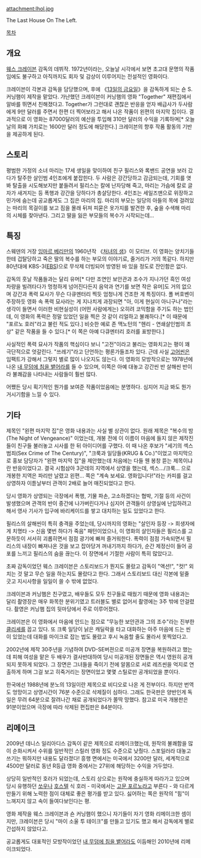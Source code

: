 attachment:lhol.jpg

The Last House On The Left.

[[목차]]
== 개요 ==
[[웨스 크레이븐]] 감독의 데뷔작. 1972년이라는, 오늘날 시각에서 보면 초고대 문명의 작품임에도 불구하고 아직까지도 회자 및 감상이 이루어지는 전설적인 영화이다.

크레이븐이 각본과 감독을 담당했으며, 후에 《[[13일의 금요일]]》을 감독하게 되는 숀 S. 커닝햄이 제작을 맡았다. 가난했던 크레이븐이 커닝햄의 영화 "Together" 재편집에서 알바를 뛰면서 친해졌다고. Together가 그런대로 괜찮은 반응을 얻자 배급사가 두사람에게 9만 달러를 주면서 한편 더 찍어보라고 해서 나온 작품이 왼편의 마지막 집이다. 결과적으로 이 영화는 87000달러의 예산을 투입해 310만 달러의 수익을 기록하며[* 오늘날의 화폐 가치로는 1600만 달러 정도에 해당한다.] 크레이븐의 향후 작품 활동의 기반을 제공하게 된다.

== 스토리 ==
평범한 가정의 소녀 마리는 17세 생일을 맞이하여 친구 필리스와 록밴드 공연을 보러 갔다가 탈주한 살인범 4인조에게 붙잡힌다. 두 사람은 강간당하고 감금되는데, 기회를 엿봐 탈출을 시도해보지만 붙들려서 필리스는 칼에 난자당해 죽고, 마리는 가슴에 칼로 글자가 새겨지는 등 폭행과 강간을 당하다가 총살당한다. 4인조는 세일즈맨으로 위장하고 민가에 숨는데 공교롭게도 그 집은 마리의 집. 마리의 부모는 일당의 아들의 목에 걸려있는 마리의 목걸이를 보고 짐을 몰래 뒤져 피묻은 옷가지를 발견한 후, 숲을 수색해 마리의 시체를 찾아낸다. 그리고 딸을 잃은 부모들의 복수가 시작되는데...

== 특징 ==
스웨덴의 거장 [[잉마르 베리만]]의 1960년작 《[[처녀의 샘]]》이 모티브. 이 영화는 양치기들한테 겁탈당하고 죽은 딸의 복수를 하는 부모의 이야기로, 줄거리가 거의 똑같다. 하지만 80년대에 KBS-3([[EBS]])으로 무삭제 더빙되어 방영된 바 있을 정도로 잔인함은 없다.

감독의 훗날 작품들과는 달리 유머[* 다만 조연인 보안관과 조수가 지나가던 흑인 여성 차량을 빌려타다가 멍청하게 넘어진다든지 음악과 연기를 보면 작은 유머]도 거의 없으며 강간과 폭력 묘사가 무슨 다큐멘터리 찍듯 엄청나게 건조한 게 특징이다. 폴 버호벤이 주장하듯 영화 속 폭력 묘사라는 게 지나치게 과장되면 "아, 이게 현실이 아니구나"라는 생각이 들면서 이러한 비현실성이 (어떤 사람에게는) 오히려 코믹함을 주기도 하는 법인데, 이 영화의 폭력은 정말 있었던 일을 찍은 것 같이 리얼하고 불쾌하다.[* 이 때문에 "포르노 호러"라고 불린 적도 있다.] 비슷한 예로 존 맥노턴의 "헨리 - 연쇄살인범의 초상" 같은 작품을 들 수 있다.[* 이 쪽은 아예 다큐멘터리 호러를 표방한다.]

사실적인 폭력 묘사가 작품의 핵심이다 보니 "고전"이라고 불리는 영화치고는 평이 꽤 극단적으로 엇갈린다. "쓰레기"라고 단언하는 평론가들조차 있다. 근데 사실 [[고어]]씬은 임팩트가 강해서 그렇지 별로 많이 나오지도 않는다. 이 영화의 모방작으로는 1978년에 나온 [[내 무덤에 침을 뱉어라]]를 들 수 있으며, 이쪽은 아예 대놓고 강간씬 반 살해씬 반이라 불쾌감을 나타내는 사람들이 훨씬 많다.

어쨌든 당시 획기적인 뭔가를 보여준 작품이었음에는 분명하다. 심지어 지금 봐도 뭔가 거시기함을 느낄 수 있다.

== 기타 ==
제목인 "왼편 마지막 집"은 영화 내용과는 사실 별 상관이 없다. 원래 제목은 "복수의 밤(The Night of Vengeance)" 이었는데, 개봉 전에 이 이름이 마음에 들지 않은 제작진들이 친구들 불러놓고 시사를 한 뒤 아이디어를 구했다. 이 때 나온 후보가 "세기의 섹스 범죄(Sex Crime of The Century)", "크룩과 일당들(KRUG & Co.)"이었고 마지막으로 홍보 담당자가 "왼편 마지막 집"을 제안했는데 처음에는 다들 웬 봉창 뜯는 제목이냐란 반응이었다고. 결국 시험삼아 3군데의 지역에서 상영을 했는데, 섹스.../크룩... 으로 개봉한 지역은 파리만 날렸고 왼편... 쪽은 "계속 보세요. 영화입니다!"라는 카피를 걸고 상영하자 이튿날부터 관객이 2배로 늘어 매진되었다고 한다.

당시 영화가 상영되는 극장에서 폭행, 기물 파손, 고소하겠다는 협박, 기절 등의 사건이 발생했으며 관객의 반이 중간에 나가버린다거나 심지어 관객들이 상영실에 난입하려고 해서 영사 기사가 입구에 바리케이드를 쌓고 대치하는 일도 있었다고 한다. 

필리스의 살해씬이 특히 충격을 주었는데, 당시까지의 영화는 "살인자 등장 -> 희생자에게 치명타 -> 신음 몇번 하다가 죽음" 패턴이었으나, 이 영화의 살인자들은 필리스를 고문하듯이 서서히 괴롭히면서 점점 광기에 빠져 즐거워한다. 폭력이 점점 가속되면서 필리스의 내장이 빠져나온 것을 보고 잡아당겨 꺼내기까지 하다가, 순간 제정신이 들어 공포를 느끼고 필리스의 숨을 끊는다. 이 장면에서 기절한 사람이 특히 많았다고.

초짜 감독이었던 웨스 크레이븐은 스토리보드가 뭔지도 몰랐고 감독이 "액션!", "컷!" 외치는 것 말고 무슨 일을 하는지도 몰랐다고 한다. 그래서 스토리보드 대신 각본에 밑줄 긋고 지시사항을 일일이 쓸 수 밖에 없었다.

크레이븐과 커닝햄은 친구였고, 배우들도 모두 친구들로 때웠기 때문에 영화 내용과는 달리 촬영장은 매우 화목한 분위기였고 트러블도 별로 없어서 촬영에는 3주 밖에 안걸렸다. 촬영은 커닝햄 집의 뒷마당에서 주로 이루어졌다.

크레이븐은 이 영화에서 마음에 안드는 점으로 "무능한 보안관과 그의 조수"라는 진부한 [[클리셰]]를 꼽고 있다. 또 크룩 일당이 낡은 캐딜락을 타고 대화하는 아주 마음에 드는 씬이 있었는데 대화를 마이크로 잡는 법도 몰랐고 후시 녹음할 줄도 몰라서 못찍었다고.

2002년에 제작 30주년을 기념하여 DVD-SE버젼으로 미공개 장면을 복원하려고 했는데 피해 여성을 맡은 두 배우가 결사반대하여 당시 미공개된 장면들은 역시 영원히 공개되지 못하게 되었다. 그 장면은 그녀들을 죽이기 전에 알몸으로 서로 레즈씬을 억지로 연출하게 하며 그걸 보고 히죽거리는 장면이었고 몇몇 스틸로만 공개되었을 뿐이다.

한국에선 1988년에 분노의 13일이란 제목으로 비디오로 나온 게 전부이다. 하지만 번역도 엉망이고 상영시간이 76분 수준으로 삭제질이 심하다. 그래도 한국판은 양반인게 독일은 무려 64분으로 잘려나간 채로 공개되었다가 쫄딱 망했다. 참고로 미국 개봉판은 91분이었으며 극장에 따라 삭제된 편집판은 84분이다.

== 리메이크 ==
2009년 데니스 일리아디스 감독이 같은 제목으로 리메이크했는데, 원작의 불쾌함을 많이 순화시켜서 수위를 일반적인 스릴러 영화 정도 수준으로 낮췄다. 스포일러라 대놓고 쓰기는 뭐하지만 내용도 달라졌다! 흥행 면에서는 미국에서 3200만 달러, 세계적으로 4500만 달러로 동년 R등급 영화 중에서는 27위에 해당하는 수익을 거두었다.

상당히 일반적인 호러가 되었는데, 스토리 상으로는 원작에 충실하게 따라가고 있으며 당시 유행하던 [[쏘우]]나 [[호스텔]] 식 호러 - 미국에서는 [[고문 포르노]]라고 부른다 - 와 다르게 만들기 위해 노력한 점이 대체로 좋은 평가를 받고 있다. 싫어하는 쪽은 원작의 "힘"이 느껴지지 않고 속이 들여다보인다는 평.

영화 제작을 웨스 크레이븐과 숀 커닝햄이 했으니 자기들이 자기 영화 리메이크한 셈이지만, 크레이븐은 당시 "마이 소울 투 테이크"를 만들고 있기도 했고 해서 감독에게 별로 간섭하지 않았다고.

공교롭게도 대표적인 모방작이었던 [[내 무덤에 침을 뱉어라]]도 이듬해인 2010년에 리메이크되었다. 
